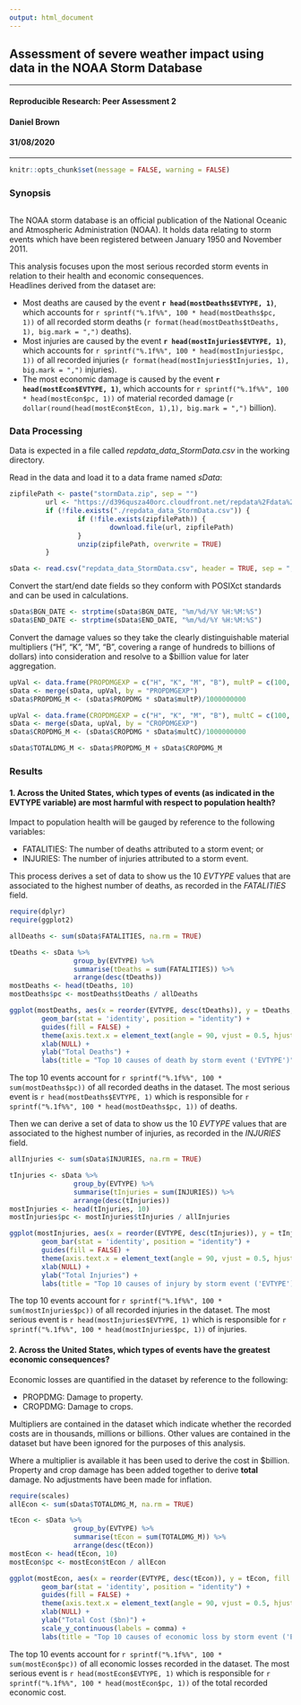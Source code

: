 ```yaml
---
output: html_document
---
```

## Assessment of severe weather impact using data in the NOAA Storm Database
  
---
  
#### Reproducible Research: Peer Assessment 2
#### Daniel Brown
#### 31/08/2020
  
---
  
```r
knitr::opts_chunk$set(message = FALSE, warning = FALSE)
```

### Synopsis
```r
```
The NOAA storm database is an official publication of the National Oceanic and Atmospheric Administration (NOAA).  It holds data relating to storm events which have been registered between January 1950 and November 2011.  
  
This analysis focuses upon the most serious recorded storm events in relation to their health and economic consequences.     
Headlines derived from the dataset are:  
  
* Most deaths are caused by the event **`r head(mostDeaths$EVTYPE, 1)`**, which accounts for `r sprintf("%.1f%%", 100 * head(mostDeaths$pc, 1))` of all recorded storm deaths (`r format(head(mostDeaths$tDeaths, 1), big.mark = ",")` deaths).  
* Most injuries are caused by the event **`r head(mostInjuries$EVTYPE, 1)`**, which accounts for `r sprintf("%.1f%%", 100 * head(mostInjuries$pc, 1))` of all recorded injuries (`r format(head(mostInjuries$tInjuries, 1), big.mark = ",")` injuries).  
* The most economic damage is caused by the event **`r head(mostEcon$EVTYPE, 1)`**, which accounts for `r sprintf("%.1f%%", 100 * head(mostEcon$pc, 1))` of material recorded damage (`r dollar(round(head(mostEcon$tEcon, 1),1), big.mark = ",")` billion).  
  
### Data Processing

Data is expected in a file called *repdata_data_StormData.csv* in the working directory.

Read in the data and load it to a data frame named *sData*:

```r
zipfilePath <- paste("stormData.zip", sep = "")
         url <- "https://d396qusza40orc.cloudfront.net/repdata%2Fdata%2FStormData.csv.bz2"
         if (!file.exists("./repdata_data_StormData.csv")) {
                 if (!file.exists(zipfilePath)) {
                         download.file(url, zipfilePath)
                 }
                 unzip(zipfilePath, overwrite = TRUE)
         }

sData <- read.csv("repdata_data_StormData.csv", header = TRUE, sep = ",")
```
  
Convert the start/end date fields so they conform with POSIXct standards and can be used in calculations.
  
```r
sData$BGN_DATE <- strptime(sData$BGN_DATE, "%m/%d/%Y %H:%M:%S")
sData$END_DATE <- strptime(sData$END_DATE, "%m/%d/%Y %H:%M:%S")
```  
  
Convert the damage values so they take the clearly distinguishable material multipliers ("H", "K", "M", "B", covering a range of hundreds to billions of dollars) into consideration and resolve to a $billion value for later aggregation.  
  
```r
upVal <- data.frame(PROPDMGEXP = c("H", "K", "M", "B"), multP = c(100, 1000, 1000000, 1000000000))
sData <- merge(sData, upVal, by = "PROPDMGEXP")
sData$PROPDMG_M <- (sData$PROPDMG * sData$multP)/1000000000

upVal <- data.frame(CROPDMGEXP = c("H", "K", "M", "B"), multC = c(100, 1000, 1000000, 1000000000))
sData <- merge(sData, upVal, by = "CROPDMGEXP")
sData$CROPDMG_M <- (sData$CROPDMG * sData$multC)/1000000000

sData$TOTALDMG_M <- sData$PROPDMG_M + sData$CROPDMG_M

```
  
### Results
#### 1. Across the United States, which types of events (as indicated in the EVTYPE variable) are most harmful with respect to population health?

Impact to population health will be gauged by reference to the following variables:  
  
* FATALITIES: The number of deaths attributed to a storm event; or  
* INJURIES: The number of injuries attributed to a storm event.  
  
This process derives a set of data to show us the 10 *EVTYPE* values that are associated to the highest number of deaths, as recorded in the *FATALITIES* field.

```r
require(dplyr)
require(ggplot2)

allDeaths <- sum(sData$FATALITIES, na.rm = TRUE)

tDeaths <- sData %>% 
                group_by(EVTYPE) %>%
                summarise(tDeaths = sum(FATALITIES)) %>%
                arrange(desc(tDeaths))
mostDeaths <- head(tDeaths, 10)
mostDeaths$pc <- mostDeaths$tDeaths / allDeaths

ggplot(mostDeaths, aes(x = reorder(EVTYPE, desc(tDeaths)), y = tDeaths, fill = EVTYPE)) +
        geom_bar(stat = 'identity', position = "identity") +
        guides(fill = FALSE) +
        theme(axis.text.x = element_text(angle = 90, vjust = 0.5, hjust = 1)) + 
        xlab(NULL) +
        ylab("Total Deaths") +
        labs(title = "Top 10 causes of death by storm event ('EVTYPE')")
```
  
The top 10 events account for `r sprintf("%.1f%%", 100 * sum(mostDeaths$pc))` of all recorded deaths in the dataset.  The most serious event is `r head(mostDeaths$EVTYPE, 1)` which is responsible for `r sprintf("%.1f%%", 100 * head(mostDeaths$pc, 1))` of deaths.
  
Then we can derive a set of data to show us the 10 *EVTYPE* values that are associated to the highest number of injuries, as recorded in the *INJURIES* field.
  
```r
allInjuries <- sum(sData$INJURIES, na.rm = TRUE)

tInjuries <- sData %>% 
                group_by(EVTYPE) %>%
                summarise(tInjuries = sum(INJURIES)) %>%
                arrange(desc(tInjuries))
mostInjuries <- head(tInjuries, 10)
mostInjuries$pc <- mostInjuries$tInjuries / allInjuries

ggplot(mostInjuries, aes(x = reorder(EVTYPE, desc(tInjuries)), y = tInjuries, fill = EVTYPE)) +
        geom_bar(stat = 'identity', position = "identity") +
        guides(fill = FALSE) +
        theme(axis.text.x = element_text(angle = 90, vjust = 0.5, hjust = 1)) + 
        xlab(NULL) +
        ylab("Total Injuries") +
        labs(title = "Top 10 causes of injury by storm event ('EVTYPE')")
```

The top 10 events account for `r sprintf("%.1f%%", 100 * sum(mostInjuries$pc))` of all recorded injuries in the dataset.  The most serious event is `r head(mostInjuries$EVTYPE, 1)` which is responsible for `r sprintf("%.1f%%", 100 * head(mostInjuries$pc, 1))` of injuries.  
  
#### 2. Across the United States, which types of events have the greatest economic consequences?

Economic losses are quantified in the dataset by reference to the following:  
  
* PROPDMG: Damage to property.  
* CROPDMG: Damage to crops.  
  
Multipliers are contained in the dataset which indicate whether the recorded costs are in thousands, millions or billions.  Other values are contained in the dataset but have been ignored for the purposes of this analysis.  
  
Where a multiplier is available it has been used to derive the cost in $billion. Property and crop damage has been added together to derive **total** damage. No adjustments have been made for inflation.
  
```r
require(scales)
allEcon <- sum(sData$TOTALDMG_M, na.rm = TRUE)

tEcon <- sData %>% 
                group_by(EVTYPE) %>%
                summarise(tEcon = sum(TOTALDMG_M)) %>%
                arrange(desc(tEcon))
mostEcon <- head(tEcon, 10)
mostEcon$pc <- mostEcon$tEcon / allEcon

ggplot(mostEcon, aes(x = reorder(EVTYPE, desc(tEcon)), y = tEcon, fill = EVTYPE)) +
        geom_bar(stat = 'identity', position = "identity") +
        guides(fill = FALSE) +
        theme(axis.text.x = element_text(angle = 90, vjust = 0.5, hjust = 1)) + 
        xlab(NULL) +
        ylab("Total Cost ($bn)") +
        scale_y_continuous(labels = comma) +
        labs(title = "Top 10 causes of economic loss by storm event ('EVTYPE')")
```

The top 10 events account for `r sprintf("%.1f%%", 100 * sum(mostEcon$pc))` of all economic losses recorded in the dataset.  The most serious event is `r head(mostEcon$EVTYPE, 1)` which is responsible for `r sprintf("%.1f%%", 100 * head(mostEcon$pc, 1))` of the total recorded economic cost.